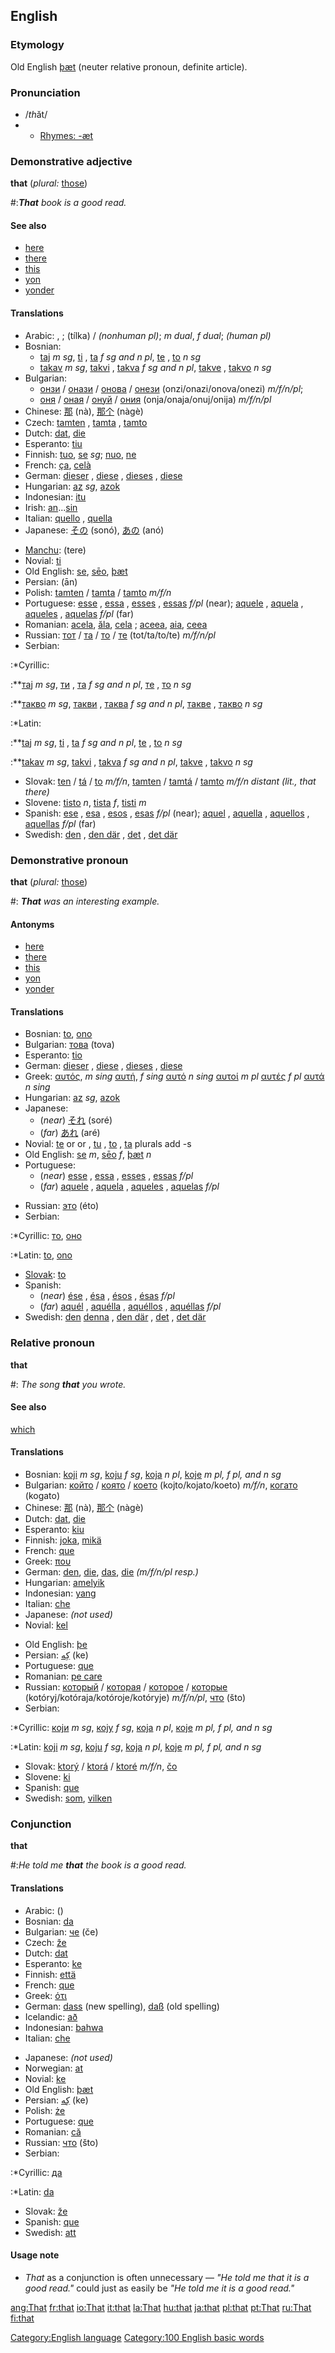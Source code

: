 ==English==

{{rank|to|in|I|7|that|was|he|his}}

===Etymology===
Old English [[þæt]] (neuter relative pronoun, definite article).

===Pronunciation===
*/''th''ăt/
*{{IPA|ðæt̚}}
**[[Rhymes:English:-æt|Rhymes: -æt]]

===Demonstrative adjective===
'''that''' (''plural:'' [[those]])
#:'''''That''' book is a good read.''

====See also====
*[[here]]
*[[there]]
*[[this]]
*[[yon]]
*[[yonder]]

====Translations====
{{top}}
*Arabic: {{ARchar|[[ذلك|ذٰلِكَ]]}} {{IPAchar|(ðáːlika)}} {{m}}, {{ARchar|[[ذاك|ذَاكَ]]}} {{IPAchar|(ðáːka)}} {{m}}; {{ARchar|[[تلك|تِلْكَ]]}} (tílka) / {{ARchar|[[تاك|تَاكَ]]}} {{IPAchar|(táːka)}} {{f}} {{s}} ''(nonhuman pl)''; {{ARchar|[[ذانك|ذَانِكَ]]}} {{IPAchar|(ðáːnika)}} ''m dual'', {{ARchar|[[تانك|تَانِكَ]]}} {{IPAchar|(táːnika)}} ''f dual''; {{ARchar|[[اولائك|أولاَئِكَ]]}} {{IPAchar|(’uláː’ika)}} ''(human pl)''
*Bosnian:
**[[taj]] ''m sg'', [[ti]] {{m}} {{p}}, [[ta]] ''f sg and n pl'', [[te]] {{f}} {{p}}, [[to]] ''n sg''
**[[takav]] ''m sg'', [[takvi]] {{m}} {{p}}, [[takva]] ''f sg and n pl'', [[takve]] {{f}} {{p}}, [[takvo]] ''n sg''
*Bulgarian:
**[[онзи]] / [[онази]] / [[онова]] / [[онези]] (onzi/onazi/onova/onezi) ''m/f/n/pl'';
**[[оня]] / [[оная]] / [[онуй]] / [[ония]] (onja/onaja/onuj/onija) ''m/f/n/pl''
*Chinese: [[那]] (nà), [[那个]] (nàgè)
*Czech: [[tamten]] {{m}}, [[tamta]] {{f}}, [[tamto]] {{n}}
*Dutch: [[dat]], [[die]]
*Esperanto: [[tiu]]
*Finnish: [[tuo]], [[se]] ''sg''; [[nuo]], [[ne]] {{p}}
*French: [[ça]], [[celà]]
*German: [[dieser]] {{m}}, [[diese]] {{f}}, [[dieses]] {{n}}, [[diese]] {{p}}
*Hungarian: [[az]] ''sg'', [[azok]] {{p}}
*Indonesian: [[itu]]
*Irish: [[an#Irish|an]]...[[sin#Irish|sin]]
*Italian: [[quello]] {{m}}, [[quella]] {{f}}
*Japanese: [[その]] (sonó), [[あの]] (anó)
{{mid}}
*[[Manchu]]: (tere)
*Novial: [[ti]]
*Old English: [[se#Old English|se]], [[seo|sēo]], [[þæt]]
*Persian: {{FAchar|[[آن]]}} (ān)
*Polish: [[tamten]] / [[tamta]] / [[tamto]] ''m/f/n''
*Portuguese: [[esse]] {{m}}, [[essa]] {{f}}, [[esses]] {{p}}, [[essas]] ''f/pl'' (near); [[aquele]] {{m}}, [[aquela]] {{f}}, [[aqueles]] {{p}}, [[aquelas]] ''f/pl'' (far)
*Romanian: [[acela]], [[ăla]], [[cela]] {{m}}; [[aceea]], [[aia]], [[ceea]] {{f}}
*Russian: [[тот]] / [[та]] / [[то]] / [[те]] (tot/ta/to/te) ''m/f/n/pl''
*Serbian:
:*Cyrillic:
:**[[тај]] ''m sg'', [[ти]] {{m}} {{p}}, [[та]] ''f sg and n pl'', [[те]] {{f}} {{p}}, [[то]] ''n sg''
:**[[такво]] ''m sg'', [[такви]] {{m}} {{p}}, [[таква]] ''f sg and n pl'', [[такве]] {{f}} {{p}}, [[такво]] ''n sg''
:*Latin:
:**[[taj]] ''m sg'', [[ti]] {{m}} {{p}}, [[ta]] ''f sg and n pl'', [[te]] {{f}} {{p}}, [[to]] ''n sg''
:**[[takav]] ''m sg'', [[takvi]] {{m}} {{p}}, [[takva]] ''f sg and n pl'', [[takve]] {{f}} {{p}}, [[takvo]] ''n sg''
*Slovak: [[ten]] / [[tá]] / [[to]] ''m/f/n'', [[tamten]] / [[tamtá]] / [[tamto]] ''m/f/n distant (lit., that there)''
*Slovene: [[tisto]] ''n'', [[tista]] ''f'', [[tisti]] ''m''
*Spanish: [[ese]] {{m}}, [[esa]] {{f}}, [[esos]] {{p}}, [[esas]] ''f/pl'' (near); [[aquel]] {{m}}, [[aquella]] {{f}}, [[aquellos]] {{p}}, [[aquellas]] ''f/pl'' (far)
*Swedish: [[den]] {{c}}, [[den där]] {{c}}, [[det]] {{n}}, [[det där]] {{n}}
{{bottom}}

===Demonstrative pronoun===
'''that''' (''plural:'' [[those]])
#: '''''That''' was an interesting example.''

====Antonyms====
*[[here]]
*[[there]]
*[[this]]
*[[yon]]
*[[yonder]]

====Translations====
{{top}}
*Bosnian: [[to]], [[ono]] {{n}}
*Bulgarian: [[това]] (tova)
*Esperanto: [[tio]]
*German: [[dieser]] {{m}}, [[diese]] {{f}}, [[dieses]] {{n}}, [[diese]] {{p}}
*Greek: [[αυτός]], ''m sing'' [[αυτή]], ''f sing'' [[αυτό]] ''n sing'' [[αυτοί]] ''m pl'' [[αυτές]] ''f pl'' [[αυτά]] '' n sing''
*Hungarian: [[az]] ''sg'', [[azok]] {{p}}
*Japanese:
**(''near'') [[それ]] (soré)
**(''far'') [[あれ]] (aré)
*Novial: [[te]] {{m}} or {{f}} or {{n}}, [[tu]] {{n}}, [[to]] {{m}}, [[ta]] {{f}} plurals add -s
*Old English: [[se#Old English|se]] ''m'', [[seo|sēo]] ''f'', [[þæt]] ''n''
*Portuguese:
**(''near'') [[esse]] {{m}}, [[essa]] {{f}}, [[esses]] {{p}}, [[essas]] ''f/pl''
**(''far'') [[aquele]] {{m}}, [[aquela]] {{f}}, [[aqueles]] {{p}}, [[aquelas]] ''f/pl''
{{mid}}
*Russian: [[это]] (éto)
*Serbian:
:*Cyrillic: [[то]], [[оно]] {{n}}
:*Latin: [[to]], [[ono]] {{n}}
*[[Slovak]]: [[to]] {{n}}
*Spanish:
**(''near'') [[ése]] {{m}}, [[ésa]] {{f}}, [[ésos]] {{p}}, [[ésas]] ''f/pl''
**(''far'') [[aquél]] {{m}},  [[aquélla]] {{f}}, [[aquéllos]] {{p}}, [[aquéllas]] ''f/pl''
*Swedish: [[den]] [[denna]] {{c}}, [[den där]] {{c}}, [[det]] {{n}}, [[det där]] {{n}}
{{bottom}}

===Relative pronoun===
'''that'''
#: ''The song '''that''' you wrote.''

====See also====
[[which]]

====Translations====
{{top}}
*Bosnian: [[koji]] ''m sg'', [[koju]] ''f sg'', [[koja]] ''n pl'', [[koje]] ''m pl, f pl, and n sg''
*Bulgarian: [[който]] / [[която]] / [[което]] (kojto/kojato/koeto) ''m/f/n'', [[когато]] (kogato)
*Chinese: [[那]] (nà), [[那个]] (nàgè)
*Dutch: [[dat]], [[die]]
*Esperanto: [[kiu]]
*Finnish: [[joka]], [[mikä]]
*French: [[que]]
*Greek: [[που]]
*German: [[den]], [[die]], [[das]], [[die]] ''(m/f/n/pl resp.)''
*Hungarian: [[amelyik]]
*Indonesian: [[yang]]
*Italian: [[che]]
*Japanese: ''(not used)''
*Novial: [[kel]]
{{mid}}
*Old English: [[þe]]
*Persian: [[كه|كِه]] (ke)
*Portuguese: [[que]]
*Romanian: [[pe care]]
*Russian: [[который]] / [[которая]] / [[которое]] / [[которые]] (kotóryj/kotóraja/kotóroje/kotóryje) ''m/f/n/pl'', [[что]] (što)
*Serbian:
:*Cyrillic: [[који]] ''m sg'', [[коју]] ''f sg'', [[која]] ''n pl'', [[које]] ''m pl, f pl, and n sg''
:*Latin: [[koji]] ''m sg'', [[koju]] ''f sg'', [[koja]] ''n pl'', [[koje]] ''m pl, f pl, and n sg''
*Slovak: [[ktorý]] / [[ktorá]] / [[ktoré]] ''m/f/n'', [[čo]]
*Slovene: [[ki]]
*Spanish: [[que]]
*Swedish: [[som]], [[vilken]]
{{bottom}}

===Conjunction===
'''that'''
#:''He told me '''that''' the book is a good read.''

====Translations====
{{top}}
*Arabic: {{ARchar|[[ﻥﺍ]]}} ({{IPAchar|[[ʔinna]]}})
*Bosnian: [[da]]
*Bulgarian: [[че]] (če)
*Czech: [[že]]
*Dutch: [[dat]]
*Esperanto: [[ke]]
*Finnish: [[että]]
*French: [[que]]
*Greek: [[ότι]]
*German: [[dass]] (new spelling), [[daß]] (old spelling)
* Icelandic: [[að]]
*Indonesian: [[bahwa]]
*Italian: [[che]]
{{mid}}
*Japanese: ''(not used)''
*Norwegian: [[at]]
*Novial: [[ke]]
*Old English: [[þæt]]
*Persian: [[كه|كِه]] (ke)
*Polish: [[że]]
*Portuguese: [[que]]
*Romanian: [[că]]
*Russian: [[что]] (što)
*Serbian:
:*Cyrillic: [[да]]
:*Latin: [[da]]
*Slovak: [[že]]
*Spanish: [[que]]
*Swedish: [[att]]
{{bottom}}

====Usage note====
*''That'' as a conjunction is often unnecessary &mdash; ''"He told me that it is a good read."'' could just as easily be ''"He told me it is a good read."''

[[Category:English language]]
[[Category:100 English basic words]]

[[ang:That]]
[[fr:that]]
[[io:That]]
[[it:that]]
[[la:That]]
[[hu:that]]
[[ja:that]]
[[pl:that]]
[[pt:That]]
[[ru:That]]
[[fi:that]]